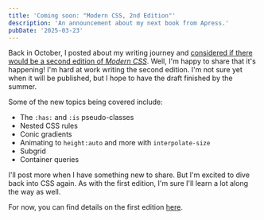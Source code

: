 ```yaml
---
title: 'Coming soon: "Modern CSS, 2nd Edition"'
description: 'An announcement about my next book from Apress.'
pubDate: '2025-03-23'
---
```


Back in October, I posted about my writing journey and [considered if there would be a second edition of _Modern CSS_](/blog/four-years-of-modern-css). Well, I'm happy to share that it's happening! I'm hard at work writing the second edition. I'm not sure yet when it will be published, but I hope to have the draft finished by the summer.

Some of the new topics being covered include:

-   The `:has:` and `:is` pseudo-classes
-   Nested CSS rules
-   Conic gradients
-   Animating to `height:auto` and more with `interpolate-size`
-   Subgrid
-   Container queries

I'll post more when I have something new to share. But I'm excited to dive back into CSS again. As with the first edition, I'm sure I'll learn a lot along the way as well.

For now, you can find details on the first edition [here](/books/modern-css).
